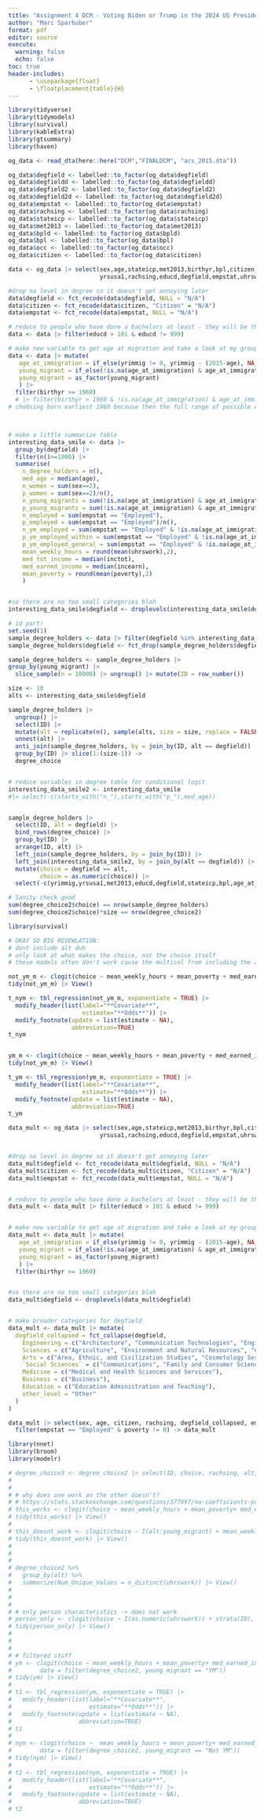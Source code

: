 ```yaml
---
title: "Assignment 4 DCM - Voting Biden or Trump in the 2024 US Presidential Elections"
author: "Marc Sparhuber"
format: pdf
editor: source
execute:
  warning: false
  echo: false
toc: true
header-includes:
      - \usepackage{float}
      - \floatplacement{table}{H}
---
```


\newpage 

```r
library(tidyverse)
library(tidymodels)
library(survival)
library(kableExtra)
library(gtsummary)
library(haven)

og_data <- read_dta(here::here("DCM","FINALDCM", "acs_2015.dta"))

og_data$degfield <- labelled::to_factor(og_data$degfield)
og_data$degfieldd <- labelled::to_factor(og_data$degfieldd)
og_data$degfield2 <- labelled::to_factor(og_data$degfield2)
og_data$degfield2d <- labelled::to_factor(og_data$degfield2d)
og_data$empstat <- labelled::to_factor(og_data$empstat)
og_data$rachsing <- labelled::to_factor(og_data$rachsing)
og_data$stateicp <- labelled::to_factor(og_data$stateicp)
og_data$met2013 <- labelled::to_factor(og_data$met2013)
og_data$bpld <- labelled::to_factor(og_data$bpld)
og_data$bpl <- labelled::to_factor(og_data$bpl)
og_data$occ <- labelled::to_factor(og_data$occ)
og_data$citizen <- labelled::to_factor(og_data$citizen)
```

```r
data <- og_data |> select(sex,age,stateicp,met2013,birthyr,bpl,citizen,yrimmig,
                          yrsusa1,rachsing,educd,degfield,empstat,uhrswork,inctot,incearn,poverty)

#drop na level in degree so it doesn't get annoying later
data$degfield <- fct_recode(data$degfield, NULL = "N/A")
data$citizen <- fct_recode(data$citizen, "Citizen" = "N/A")
data$empstat <- fct_recode(data$empstat, NULL = "N/A")

# reduce to people who have done a bachelors at least - they will be the observed group
data <- data |> filter(educd > 101 & educd != 999)

# make new variable to get age at migration and take a look at my group of interest
data <- data |> mutate(
   age_at_immigration = if_else(yrimmig != 0, yrimmig - (2015-age), NA_integer_),
   young_migrant = if_else(!is.na(age_at_immigration) & age_at_immigration >= 0 & age_at_immigration <= 21, "YM", "Not YM"),
   young_migrant = as_factor(young_migrant)
   ) |> 
  filter(birthyr >= 1960)
  # |> filter(birthyr > 1960 & !is.na(age_at_immigration) & age_at_immigration >= 0 & age_at_immigration <= 21) |> View()
# cho0sing born earliest 1960 because then the full range of possible degrees would have likely been available: 13,777 YM



# make a little summarize table
interesting_data_smile <- data |>
  group_by(degfield) |> 
  filter(n()>=1000) |> 
  summarise(
    n_degree_holders = n(),
    med_age = median(age),
    n_women = sum(sex==2),
    p_women = sum(sex==2)/n(),
    n_young_migrants = sum(!is.na(age_at_immigration) & age_at_immigration >= 0 & age_at_immigration <= 21),
    p_young_migrants = sum(!is.na(age_at_immigration) & age_at_immigration >= 0 & age_at_immigration <= 21)/n(),
    n_employed = sum(empstat == "Employed"),
    p_employed = sum(empstat == "Employed")/n(),
    n_ym_employed = sum(empstat == "Employed" & !is.na(age_at_immigration) & age_at_immigration >= 0 & age_at_immigration <= 21),
    p_ym_employed_within = sum(empstat == "Employed" & !is.na(age_at_immigration) & age_at_immigration >= 0 & age_at_immigration <= 21)/n_young_migrants,
    p_ym_employed_general = sum(empstat == "Employed" & !is.na(age_at_immigration) & age_at_immigration >= 0 & age_at_immigration <= 21)/n(),
    mean_weekly_hours = round(mean(uhrswork),2),
    med_tot_income = median(inctot),
    med_earned_income = median(incearn),
    mean_poverty = round(mean(poverty),2)
    )


#so there are no too small categories blah
interesting_data_smile$degfield <- droplevels(interesting_data_smile$degfield)

# id part!
set.seed(1)
sample_degree_holders <- data |> filter(degfield %in% interesting_data_smile$degfield)
sample_degree_holders$degfield <- fct_drop(sample_degree_holders$degfield)

sample_degree_holders <- sample_degree_holders |> 
group_by(young_migrant) |> 
  slice_sample(n = 10000) |> ungroup() |> mutate(ID = row_number())

size <- 10
alts <- interesting_data_smile$degfield

sample_degree_holders |> 
  ungroup() |> 
  select(ID) |>  
  mutate(alt = replicate(n(), sample(alts, size = size, replace = FALSE), simplify = FALSE)) |> 
  unnest(alt) |>
  anti_join(sample_degree_holders, by = join_by(ID, alt == degfield)) |> 
  group_by(ID) |> slice(1:(size-1)) ->
  degree_choice


# reduce variables in degree table for conditional logit
interesting_data_smile2 <- interesting_data_smile 
#|> select(-c(starts_with("n_"),starts_with("p_"),med_age))


sample_degree_holders |> 
  select(ID, alt = degfield) |>
  bind_rows(degree_choice) |> 
  group_by(ID) |> 
  arrange(ID, alt) |> 
  left_join(sample_degree_holders, by = join_by(ID)) |> 
  left_join(interesting_data_smile2, by = join_by(alt == degfield)) |> 
  mutate(choice = degfield == alt,
         choice = as.numeric(choice)) |> 
  select(-c(yrimmig,yrsusa1,met2013,educd,degfield,stateicp,bpl,age_at_immigration)) -> degree_choice2

# Sanity check good
sum(degree_choice2$choice) == nrow(sample_degree_holders)
sum(degree_choice2$choice)*size == nrow(degree_choice2)

library(survival)

# OKAY SO BIG REVEWLATION:
# dont include alt duh
# only look at what makes the choice, not the choice itself
# these models often don't work cause the multicol from including the alts itself

not_ym_m <- clogit(choice ~ mean_weekly_hours + mean_poverty + med_earned_income + med_tot_income + med_age + p_employed + strata(ID), data = filter(degree_choice2, young_migrant == "Not YM"))
tidy(not_ym_m) |> View()

t_nym <- tbl_regression(not_ym_m, exponentiate = TRUE) |>
  modify_header(list(label="**Covariate**",
                     estimate="**Odds**")) |>
  modify_footnote(update = list(estimate ~ NA),
                  abbreviation=TRUE)
t_nym


ym_m <- clogit(choice ~ mean_weekly_hours + mean_poverty + med_earned_income + med_tot_income + med_age + p_employed + strata(ID), data = filter(degree_choice2, young_migrant == "YM"))
tidy(not_ym_m) |> View()

t_ym <- tbl_regression(ym_m, exponentiate = TRUE) |>
  modify_header(list(label="**Covariate**",
                     estimate="**Odds**")) |>
  modify_footnote(update = list(estimate ~ NA),
                  abbreviation=TRUE)
t_ym
```



```r
data_mult <- og_data |> select(sex,age,stateicp,met2013,birthyr,bpl,citizen,yrimmig,
                          yrsusa1,rachsing,educd,degfield,empstat,uhrswork,inctot,incearn,poverty)


#drop na level in degree so it doesn't get annoying later
data_mult$degfield <- fct_recode(data_mult$degfield, NULL = "N/A")
data_mult$citizen <- fct_recode(data_mult$citizen, "Citizen" = "N/A")
data_mult$empstat <- fct_recode(data_mult$empstat, NULL = "N/A")


# reduce to people who have done a bachelors at least - they will be the observed group
data_mult <- data_mult |> filter(educd > 101 & educd != 999)


# make new variable to get age at migration and take a look at my group of interest
data_mult <- data_mult |> mutate(
   age_at_immigration = if_else(yrimmig != 0, yrimmig - (2015-age), NA_integer_),
   young_migrant = if_else(!is.na(age_at_immigration) & age_at_immigration >= 0 & age_at_immigration <= 21, "YM", "Not YM"),
   young_migrant = as_factor(young_migrant)
   ) |> 
  filter(birthyr >= 1960)


#so there are no too small categories blah
data_mult$degfield <- droplevels(data_mult$degfield)


# make broader categories for degfield
data_mult <- data_mult |> mutate(
  degfield_collapsed = fct_collapse(degfield,
    Engineering = c("Architecture", "Communication Technologies", "Engineering", "Engineering Technologies", "Military Technologies", "Nuclear, Industrial Radiology, and Biological Technologies", "Construction Services", "Electrical and Mechanic Repairs and Technologies", "Transportation Sciences and Technologies"),
    Sciences = c("Agriculture", "Environment and Natural Resources", "Computer and Information Sciences", "Biology and Life Sciences", "Physical Sciences", "Mathematics and Statistics"),
    Arts = c("Area, Ethnic, and Civilization Studies", "Cosmetology Services and Culinary Arts", "Linguistics and Foreign Languages", "English Language, Literature, and Composition", "Liberal Arts and Humanities", "Library Science", "Physical Fitness, Parks, Recreation, and Leisure", "Philosophy and Religious Studies", "Fine Arts", "History"),
    `Social Sciences` = c("Communications", "Family and Consumer Sciences", "Psychology", "Public Affairs, Policy, and Social Work", "Social Sciences"),
    Medicine = c("Medical and Health Sciences and Services"),
    Business = c("Business"),
    Education = c("Education Administration and Teaching"),
    other_level = "Other"
  )
)

data_mult |> select(sex, age, citizen, rachsing, degfield_collapsed, empstat, uhrswork, inctot, incearn, poverty, young_migrant) |> 
  filter(empstat == "Employed" & poverty != 0) -> data_mult

library(nnet)
library(broom)
library(modelr)


```



```r
# degree_choice3 <- degree_choice2 |> select(ID, choice, rachsing, alt, young_migrant)
# 
# 
# # why does one work an the other doesn't?
# # https://stats.stackexchange.com/questions/377997/na-coefficients-produced-by-clogit-model
# this_works <- clogit(choice ~ mean_weekly_hours + mean_poverty+ med_earned_income + alt + strata(ID), data = degree_choice2)
# tidy(this_works) |> View()
# 
# this_doesnt_work <- clogit(choice ~ I(alt:young_migrant) + mean_weekly_hours + mean_poverty + med_earned_income + strata(ID), data = degree_choice2)
# tidy(this_doesnt_work) |> View()
# 
# 
# 
# degree_choice2 %>%
#   group_by(alt) %>%
#   summarize(Num_Unique_Values = n_distinct(uhrswork)) |> View()
# 
# 
# 
# # only person characteristics -> does not work
# person_only <- clogit(choice ~ I(as.numeric(uhrswork)) + strata(ID), data = degree_choice2)
# tidy(person_only) |> View()
# 
# 
# 
# # filtered stuff
# ym <- clogit(choice ~ mean_weekly_hours + mean_poverty+ med_earned_income + alt + strata(ID) ,
#        data = filter(degree_choice2, young_migrant == "YM"))
# tidy(ym) |> View()
# 
# t1 <- tbl_regression(ym, exponentiate = TRUE) |> 
#   modify_header(list(label="**Covariate**",
#                      estimate="**Odds**")) |>
#   modify_footnote(update = list(estimate ~ NA), 
#                   abbreviation=TRUE)
# t1
# 
# nym <- clogit(choice ~  mean_weekly_hours + mean_poverty+ med_earned_income + alt + strata(ID) ,
#        data = filter(degree_choice2, young_migrant == "Not YM"))
# tidy(nym) |> View()
# 
# t2 <- tbl_regression(nym, exponentiate = TRUE) |> 
#   modify_header(list(label="**Covariate**",
#                      estimate="**Odds**")) |>
#   modify_footnote(update = list(estimate ~ NA), 
#                   abbreviation=TRUE)
# t2
```

